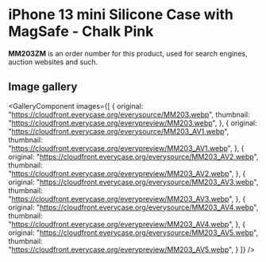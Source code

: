 
# iPhone 13 mini Silicone Case with MagSafe - Chalk Pink

<Callout type='info' emoji='👉🏻'>**MM203ZM** is an order number for this product, used for search engines, auction websites and such.</Callout>

## Image gallery

<GalleryComponent
    images={[
      {
        original: "https://cloudfront.everycase.org/everysource/MM203.webp",
        thumbnail: "https://cloudfront.everycase.org/everypreview/MM203.webp",
      },
      {
        original: "https://cloudfront.everycase.org/everysource/MM203_AV1.webp",
        thumbnail: "https://cloudfront.everycase.org/everypreview/MM203_AV1.webp",
      },
      {
        original: "https://cloudfront.everycase.org/everysource/MM203_AV2.webp",
        thumbnail: "https://cloudfront.everycase.org/everypreview/MM203_AV2.webp",
      },
      {
        original: "https://cloudfront.everycase.org/everysource/MM203_AV3.webp",
        thumbnail: "https://cloudfront.everycase.org/everypreview/MM203_AV3.webp",
      },
      {
        original: "https://cloudfront.everycase.org/everysource/MM203_AV4.webp",
        thumbnail: "https://cloudfront.everycase.org/everypreview/MM203_AV4.webp",
      },
      {
        original: "https://cloudfront.everycase.org/everysource/MM203_AV5.webp",
        thumbnail: "https://cloudfront.everycase.org/everypreview/MM203_AV5.webp",
      }
    ]}
  />
